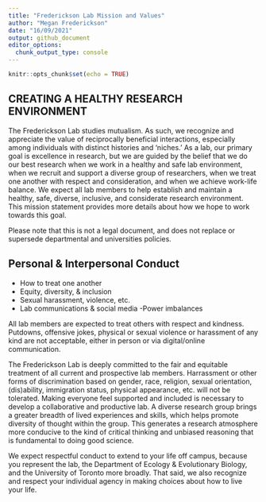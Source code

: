 ```yaml
---
title: "Frederickson Lab Mission and Values"
author: "Megan Frederickson"
date: "16/09/2021"
output: github_document
editor_options: 
  chunk_output_type: console
---
```


```r
knitr::opts_chunk$set(echo = TRUE)
```

## CREATING A HEALTHY RESEARCH ENVIRONMENT

The Frederickson Lab studies mutualism. As such, we recognize and appreciate the value of reciprocally beneficial interactions, especially among individuals with distinct histories and ‘niches.’ As a lab, our primary goal is excellence in research, but we are guided by the belief that we do our best research when we work in a healthy and safe lab environment, when we recruit and support a diverse group of researchers, when we treat one another with respect and consideration, and when we achieve work-life balance. We expect all lab members to help establish and maintain a healthy, safe, diverse, inclusive, and considerate research environment. This mission statement provides more details about how we hope to work towards this goal. 

Please note that this is not a legal document, and does not replace or supersede departmental and universities policies. 

## Personal & Interpersonal Conduct

- How to treat one another
- Equity, diversity, & inclusion
- Sexual harassment, violence, etc.
- Lab communications & social media
-Power imbalances

All lab members are expected to treat others with respect and kindness. Putdowns, offensive jokes, physical or sexual violence or harassment of any kind are not acceptable, either in person or via digital/online communication. 

The Frederickson Lab is deeply committed to the fair and equitable treatment of all current and prospective lab members. Harrassment or other forms of discrimination based on gender, race, religion, sexual orientation, (dis)ability, immigration status, physical appearance, etc. will not be tolerated. Making everyone feel supported and included is necessary to develop a collaborative and productive lab. A diverse research group brings a greater breadth of lived experiences and skills, which helps promote diversity of thought within the group. This generates a research atmosphere more conducive to the kind of critical thinking and unbiased reasoning that is fundamental to doing good science. 

We expect respectful conduct to extend to your life off campus, because you represent the lab, the Department of Ecology & Evolutionary Biology, and the University of Toronto more broadly. That said, we also recognize and respect your individual agency in making choices about how to live your life. 
